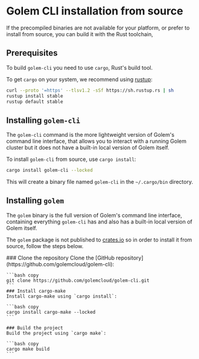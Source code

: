 
# Golem CLI installation from source

If the precompiled binaries are not available for your platform, or prefer to install from source, you can build it with the Rust toolchain,

## Prerequisites
To build `golem-cli` you need to use `cargo`, Rust's build tool.

To get `cargo` on your system, we recommend using [rustup](https://rustup.rs/):

```bash filename="Terminal" copy
curl --proto '=https' --tlsv1.2 -sSf https://sh.rustup.rs | sh
rustup install stable
rustup default stable
```

## Installing `golem-cli`

The `golem-cli` command is the more lightweight version of Golem's command line interface, that allows you to interact with a running Golem cluster but it does not have a built-in local version of Golem itself.

To install `golem-cli` from source, use `cargo install`:

```bash copy
cargo install golem-cli --locked
```

This will create a binary file named `golem-cli` in the `~/.cargo/bin` directory.

## Installing `golem`

The `golem` binary is the full version of Golem's command line interface, containing everything `golem-cli` has and also has a built-in local version of Golem itself.

The `golem` package is not published to [crates.io](https://crates.io/) so in order to install it from source, follow the steps below.

<Steps>
    ### Clone the repository
    Clone the [GitHub repository](https://github.com/golemcloud/golem-cli):

    ```bash copy
    git clone https://github.com/golemcloud/golem-cli.git
    ```
    ### Install cargo-make
    Install cargo-make using `cargo install`:

    ```bash copy
    cargo install cargo-make --locked
    ```

    ### Build the project
    Build the project using `cargo make`:

    ```bash copy
    cargo make build
    ```
</Steps>
